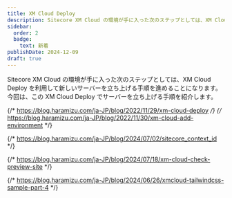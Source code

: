 ```yaml
---
title: XM Cloud Deploy
description: Sitecore XM Cloud の環境が手に入った次のステップとしては、XM Cloud Deploy を利用して新しいサーバーを立ち上げる手順を進めることになります。今回は、この XM Cloud Deploy でサーバーを立ち上げる手順を紹介します。
sidebar:
  order: 2
  badge:
    text: 新着
publishDate: 2024-12-09
draft: true
---
```


Sitecore XM Cloud の環境が手に入った次のステップとしては、XM Cloud Deploy を利用して新しいサーバーを立ち上げる手順を進めることになります。今回は、この XM Cloud Deploy でサーバーを立ち上げる手順を紹介します。

{/* https://blog.haramizu.com/ja-JP/blog/2022/11/29/xm-cloud-deploy */}
{/* https://blog.haramizu.com/ja-JP/blog/2022/11/30/xm-cloud-add-environment */}

{/* https://blog.haramizu.com/ja-JP/blog/2024/07/02/sitecore_context_id */}

{/* https://blog.haramizu.com/ja-JP/blog/2024/07/18/xm-cloud-check-preview-site */}

{/* https://blog.haramizu.com/ja-JP/blog/2024/06/26/xmcloud-tailwindcss-sample-part-4 */}

